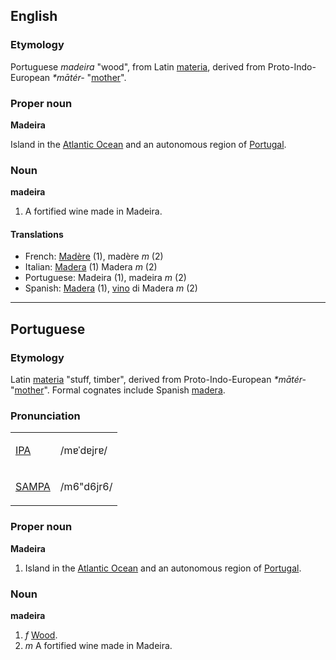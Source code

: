 ==English==
===Etymology===
Portuguese ''madeira'' "wood", from Latin [[materia]], derived from Proto-Indo-European ''*mātér-'' "[[mother]]".

===Proper noun===
'''Madeira'''

Island in the [[Atlantic Ocean]] and an autonomous region of [[Portugal]].

===Noun===
'''madeira'''
# A fortified wine made in Madeira.

====Translations====
*French: [[Madère]] (1), madère ''m'' (2)
*Italian: [[Madera]] (1) Madera ''m'' (2)
*Portuguese: Madeira (1), madeira ''m'' (2)
*Spanish: [[Madera]] (1), [[vino]] di Madera ''m'' (2)

----

==Portuguese==
===Etymology===
Latin [[materia]] "stuff, timber", derived from Proto-Indo-European ''*mātér-'' "[[mother]]".  Formal cognates include Spanish [[madera]]. 

===Pronunciation===
{| border=1 cellpadding=5
| [[w:IPA|IPA]] || /mɐˈdɐjrɐ/
|-
| [[w:SAMPA|SAMPA]] || /m6"d6jr6/
|}

===Proper noun===
'''Madeira'''
#Island in the [[Atlantic Ocean]] and an autonomous region of [[Portugal]].

===Noun===
'''madeira'''
# ''f'' [[Wood]].
# ''m'' A fortified wine made in Madeira.
